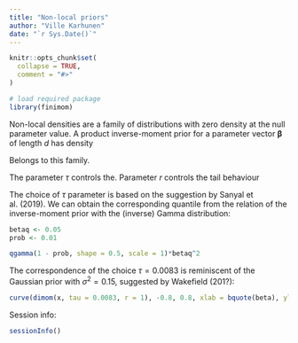 ```yaml
---
title: "Non-local priors"
author: "Ville Karhunen"
date: "`r Sys.Date()`"
---
```


```r
knitr::opts_chunk$set(
  collapse = TRUE,
  comment = "#>"
)
```


```r

# load required package
library(finimom)

```

Non-local densities are a family of distributions with zero density at the null parameter value.
A product inverse-moment prior for a parameter vector $\boldsymbol{\beta}$ of length $d$ has density

<!--
\[
f(\boldsymbol{\beta}|\tau, r, m) = \prod_{k = 1}^d\frac{\tau^{r/2}}{\Gamma(r/2)}|\beta_k|^{-(r+1)}\exp \left\ -\frac{\tau}{\beta_k^2} \right\
\]
-->

Belongs to this family.



The parameter $\tau$ controls the.
Parameter $r$ controls the tail behaviour

The choice of $\tau$ parameter is based on the suggestion by Sanyal et al. (2019).
We can obtain the corresponding quantile from the relation of the inverse-moment prior with the (inverse) Gamma distribution:

```r

betaq <- 0.05
prob <- 0.01

qgamma(1 - prob, shape = 0.5, scale = 1)*betaq^2

```


The correspondence of the choice $\tau = 0.0083$ is reminiscent of the Gaussian prior with $\sigma^2 = 0.15$, suggested by Wakefield (201?):

```r

curve(dimom(x, tau = 0.0083, r = 1), -0.8, 0.8, xlab = bquote(beta), ylab = "Density")


```

Session info:

```r

sessionInfo()

```
